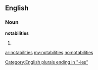 ==English==

===Noun===
'''notabilities'''

# {{plural of|[[notability]]}}

[[Category:English plurals ending in "-ies"]]

[[ar:notabilities]]
[[my:notabilities]]
[[no:notabilities]]